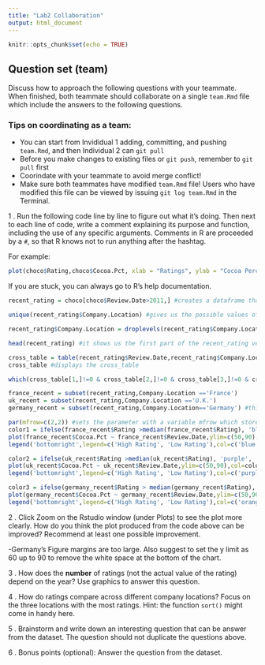 ```yaml
---
title: "Lab2 Collaboration"
output: html_document
---
```


```r
knitr::opts_chunk$set(echo = TRUE)
```

## Question set (team)

Discuss how to approach the following questions with your teammate. When finished, both teammate should collaborate on a single `team.Rmd` file which include the answers to the following questions. 

### Tips on coordinating as a team: 
- You can start from Invididual 1 adding, committing, and pushing `team.Rmd`, and then Individual 2 can `git pull`
- Before you make changes to existing files or `git push`, remember to `git pull` first
- Coorindate with your teammate to avoid merge conflict!
- Make sure both teammates have modified `team.Rmd` file! Users who have modified this file can be viewed by issuing `git log team.Rmd` in the Terminal.


1 \. Run the following code line by line to figure out what it's doing. Then next to each line of code, write a comment explaining its purpose and function, including the use of any specific arguments. Comments in R are proceeded by a `#`, so that R knows not to run anything after the hashtag. 

For example: 
```r
plot(choco$Rating,choco$Cocoa.Pct, xlab = "Ratings", ylab = "Cocoa Percentage", pch = 2, cex=2) # creates a plot with Ratings on x-axis and Cocoa Percentage of y-axis. The symbol of points is set to be a triangle (pch=2) and the size of the points is adjusted to be larger (cex=2). 
```

If you are stuck, you can always go to R's help documentation. 


```r
recent_rating = choco[choco$Review.Date>2011,] #creates a dataframe that has choco data with Review.Date being after 2011

unique(recent_rating$Company.Location) #gives us the possible values of a factor in choco Company.Location data. The level shows the possible values of a categorical variable.

recent_rating$Company.Location = droplevels(recent_rating$Company.Location) #droplevels drops an object from which to drop unused factor levels. This line is updating the recent_rating so that it won't have any unused Company.Location levels.

head(recent_rating) #it shows us the first part of the recent_rating vector

cross_table = table(recent_rating$Review.Date,recent_rating$Company.Location) #it shows the Review.Date, Company.Location data from recent_rating vector as a table and saves that into cross_table variable.
cross_table #displays the cross_table

which(cross_table[1,]!=0 & cross_table[2,]!=0 & cross_table[3,]!=0 & cross_table[4,]!=0 & cross_table[5,]!=0) #only shows the column that does not have 0s. For example, cross_table[1,]!=0 means the first cross table that is not 0.

france_recent = subset(recent_rating,Company.Location =='France')
uk_recent = subset(recent_rating,Company.Location =='U.K.')
germany_recent = subset(recent_rating,Company.Location=='Germany') #this stores all the subsets of vectors which Company.Location is France, U.K, Germany in according variables.

par(mfrow=c(2,2)) #sets the parameter with a variable mfrow which stores column 2 and row 2
color1 = ifelse(france_recent$Rating >median(france_recent$Rating), 'blue', 'green') #sets the color blue if the Rating of france_recent dataframe is larger than the median of all the Rating of france_recent and sets the color green otherwise.
plot(france_recent$Cocoa.Pct ~ france_recent$Review.Date,ylim=c(50,90),col=color1,pch=18,cex=1.5,xlab="Review Date", ylab= "Cocoa Percentage", main= "France") #plots a dot plot with y axis limit of 50 to 90(ylim), color as the green and blue color we setted from above(col), sets the point shape as diamond which is number 18(pch), sets the scaled relative to the 1.5 which is 50% larger(cex), labels x-axis as "Review Date"(xlab), labels y-axis as "Cocoa Percentage"(ylab), and looks the data from "France" dataframe(main).
legend('bottomright',legend=c('High Rating', 'Low Rating'),col=c('blue','green'),pch=18) #sets the legend to be positioned on bottom right, shows High Rating and Low Rating, sets the column color blue and green, and sets the point shape as diamond like above.

color2 = ifelse(uk_recent$Rating >median(uk_recent$Rating), 'purple', 'red') #sets another color set where it is purple when uk_recent Rating is larger than the median of the whole uk_recent Rating and red otherwise.
plot(uk_recent$Cocoa.Pct ~ uk_recent$Review.Date,ylim=c(50,90),col=color2,pch=18,cex=1.5, xlab="Review Date", ylab= "Cocoa Percentage", main= "UK") #plots a dot plot with y axis limit of 50 to 90(ylim), color as the purle and red color we setted from above(col), sets the point shape as diamond which is number 18(pch), sets the scaled relative to the 1.5 which is 50% larger(cex), labels x-axis as "Review Date"(xlab), labels y-axis as "Cocoa Percentage"(ylab), and looks the data from "UK" dataframe(main).
legend('bottomright',legend=c('High Rating', 'Low Rating'),col=c('purple','red'),pch=18) #sets the legend to be positioned on bottom right, shows High Rating and Low Rating, sets the column color purple and red, and sets the point shape as diamond like above.

color3 = ifelse(germany_recent$Rating > median(germany_recent$Rating), 'orange', 'yellow') #sets another color set where it is orange when uk_recent Rating is larger than the median of the whole uk_recent Rating and yellow otherwise.
plot(germany_recent$Cocoa.Pct ~ germany_recent$Review.Date,ylim=c(50,90),col=color3,pch=18,cex=1.5,xlab="Review Date", ylab= "Cocoa Percentage", main= "Germany") #plots a dot plot with y axis limit of 50 to 90(ylim), color as the orange and yellow color we setted from above(col), sets the point shape as diamond which is number 18(pch), sets the scaled relative to the 1.5 which is 50% larger(cex), labels x-axis as "Review Date"(xlab), labels y-axis as "Cocoa Percentage"(ylab), and looks the data from "Germany" dataframe(main).
legend('bottomright',legend=c('High Rating', 'Low Rating'),col=c('orange','yellow'),pch=18) #sets the legend to be positioned on bottom right, shows High Rating and Low Rating, sets the column color orange and yellow, and sets the point shape as diamond like above.
```

2 \. Click Zoom on the Rstudio window (under Plots) to see the plot more clearly. How do you think the plot produced from the code above can be improved? Recommend at least one possible improvement. 

-Germany's Figure margins are too large. Also suggest to set the y limit as 60 up to 90 to remove the white space at the bottom of the chart. 

3 \. How does the **number** of ratings (not the actual value of the rating) depend on the year? Use graphics to answer this question.

4 \. How do ratings compare across different company locations? Focus on the three locations with the most ratings. Hint: the function `sort()` might come in handy here.

5 \. Brainstorm and write down an interesting question that can be answer from the dataset. The question should not duplicate the questions above.

6 \. Bonus points (optional): Answer the question from the dataset.